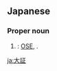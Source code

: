 ==Japanese==
{{ja-kanjitab|だい|しょう|yomi=o}}

===Proper noun===
{{ja-pos|proper|だいしょう|kyu=大證}}

# {{abbreviation of|大阪証券取引所|lang=ja|tr=Ōsaka Shōken Torihikijo|nodot=1}}: [[OSE]], {{w|Osaka Securities Exchange}}.

[[ja:大証]]